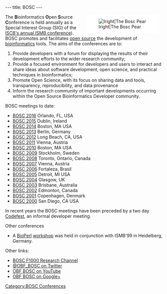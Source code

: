 ---
title: BOSC
---

<div style="float:right; maxwidth: 180px; margin-left:25px; margin-right:15px; background-color: #FFFFFF">[[Image:Pear.png|lright|The Bosc Pear]]</div>
The '''B'''ioinformatics '''O'''pen '''S'''ource '''C'''onference is held annually as a Special Interest Group (SIG) of the [http://www.iscb.org/ ISCB's annual ISMB conference]). BOSC promotes and facilitates [[wp:open source|open source]] the development of [[wp:bioinformatics|bioinformatics]] tools.  The aims of the conferences are to: 
# Provide developers with a forum for displaying the results of their development efforts to the wider research community; 
# Provide a focused environment for developers and users to interact and share ideas about software development, open science, and practical techniques in bioinformatics; 
# Promote Open Science, with its focus on sharing data and tools, transparency, reproducibility, and data provenance
# Inform the research community of important developments occurring within the Open Source Bioinformatics Developer community.

BOSC meetings to date:

* [[BOSC 2016]] Orlando, FL, USA
* [[BOSC 2015]] Dublin, Ireland
* [[BOSC 2014]] Boston, MA USA
* [[BOSC 2013]] Berlin, Germany
* [[BOSC 2012]] Long Beach, CA, USA
* [[BOSC 2011]] Vienna, Austria
* [[BOSC 2010]] Boston, MA USA
* [[BOSC 2009]] Stockholm, Sweden
* [[BOSC 2008]] Toronto, Ontario, Canada
* [[BOSC 2007]] Vienna, Austria
* [[BOSC 2006]] Fortaleza, Brasil
* [[BOSC 2005]] Detroit, MI USA
* [[BOSC 2004]] Glasgow, UK
* [[BOSC 2003]] Brisbane, Australia
* [[BOSC 2002]] Edmonton, Canada
* [[BOSC 2001]] Copenhagen, Denmark
* [[BOSC 2000]] San Diego, CA USA

In recent years the BOSC meetings have been preceded by a two day [[Codefest]], an informal developer meeting.

Other conferences
* A [[bp:BioPerl|BioPerl]] [[BioPerl Heidelberg 1999|workshop]] was held in conjunction with ISMB'99 in Heidelberg, Germany.

Other links:

* [http://f1000research.com/channels/BOSC BOSC F1000 Research Channel]
* [http://twitter.com/OBF_BOSC/ @OBF_BOSC on Twitter]
* [http://youtube.com/c/OBFBOSC OBF BOSC on YouTube]
* [http://google.com/+OBFBOSC OBF BOSC on Google+]

[[Category:BOSC Conferences]]